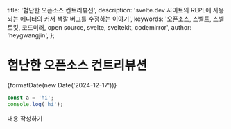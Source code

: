 
  title: '험난한 오픈소스 컨트리뷰션',
  description:
    'svelte.dev 사이트의 REPL에 사용되는 에디터의 커서 색깔 버그를 수정하는 이야기',
  keywords:
    '오픈소스, 스벨트, 스벨트킷, 코드미러, open source, svelte, sveltekit, codemirror',
  author: 'heygwangjin',
};

# 험난한 오픈소스 컨트리뷰션

<p className="pb-8">{formatDate(new Date('2024-12-17'))}</p>

```js
const a = 'hi';
console.log('hi');
```

내용 작성하기
